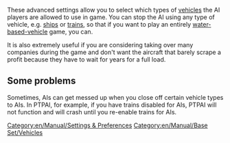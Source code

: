 These advanced settings allow you to select which types of [[en/Manual/Vehicles|vehicles]] the AI players are allowed to use in game. You can stop the AI using any type of vehicle, e.g. [[en/Manual/Ships|ships]] or [[en/Manual/Trains|trains]], so that if you want to play an entirely [[en/Manual/Ships|water-based-vehicle]] game, you can.

It is also extremely useful if you are considering taking over many companies during the game and don't want the aircraft that barely scrape a profit because they have to wait for years for a full load.

== Some problems ==

Sometimes, AIs can get messed up when you close off certain vehicle types to AIs. In PTPAI, for example, if you have trains disabled for AIs, PTPAI will not function and will crash until you re-enable trains for AIs.

[[Category:en/Manual/Settings & Preferences]]
[[Category:en/Manual/Base Set/Vehicles]]

{{en/Stub}}